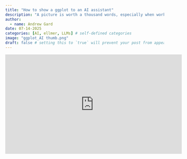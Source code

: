 ```yaml
---
title: "How to show a ggplot to an AI assistant"
description: "A picture is worth a thousand words, especially when working with a chatbot."
author:
  - name: Andrew Gard
date: 07-14-2025
categories: [AI, ellmer, LLMs] # self-defined categories
image: "ggplot_AI thumb.png"
draft: false # setting this to `true` will prevent your post from appearing on your listing page until you're ready!
---
```


<iframe width="560" height="315" src="https://www.youtube.com/embed/-mYInTbBMQ4?si=6vGHu8YvK-vithO6" title="YouTube video player" frameborder="0" allow="accelerometer; autoplay; clipboard-write; encrypted-media; gyroscope; picture-in-picture; web-share" referrerpolicy="strict-origin-when-cross-origin" allowfullscreen></iframe>
